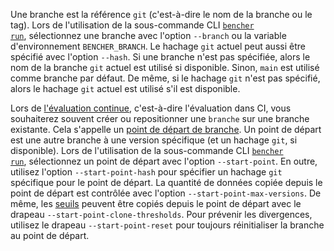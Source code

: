 Une branche est la référence `git` (c'est-à-dire le nom de la branche ou le tag).
Lors de l'utilisation de la sous-commande CLI <code><a href="/fr/docs/explanation/bencher-run/">bencher run</a></code>,
sélectionnez une branche avec l'option `--branch` ou la variable d'environnement `BENCHER_BRANCH`.
Le hachage `git` actuel peut aussi être spécifié avec l'option `--hash`.
Si une branche n'est pas spécifiée, alors le nom de la branche `git` actuel est utilisé si disponible.
Sinon, `main` est utilisé comme branche par défaut.
De même, si le hachage `git` n'est pas spécifié, alors le hachage `git` actuel est utilisé s'il est disponible.

Lors de [l'évaluation continue][continuous benchmarking], c'est-à-dire l'évaluation dans CI,
vous souhaiterez souvent créer ou repositionner une `branche` sur une branche existante.
Cela s'appelle un [point de départ de branche][start point].
Un point de départ est une autre branche à une version spécifique (et un hachage `git`, si disponible).
Lors de l'utilisation de la sous-commande CLI <code><a href="/fr/docs/explanation/bencher-run/">bencher run</a></code>,
sélectionnez un point de départ avec l'option `--start-point`.
En outre, utilisez l'option `--start-point-hash` pour spécifier un hachage `git` spécifique pour le point de départ.
La quantité de données copiée depuis le point de départ est contrôlée avec l'option `--start-point-max-versions`.
De même, les [seuils][thresholds] peuvent être copiés depuis le point de départ avec le drapeau `--start-point-clone-thresholds`.
Pour prévenir les divergences, utilisez le drapeau `--start-point-reset` pour toujours réinitialiser la branche au point de départ.

[continuous benchmarking]: /fr/docs/explanation/continuous-benchmarking/
[start point]: /fr/docs/explanation/benchmarking/#start-point
[thresholds]: /fr/docs/explanation/thresholds/
